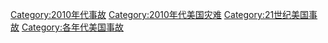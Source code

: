 [[Category:2010年代事故|Category:2010年代事故]]
[[Category:2010年代美国灾难|Category:2010年代美国灾难]]
[[Category:21世纪美国事故|Category:21世纪美国事故]]
[[Category:各年代美国事故|Category:各年代美国事故]]